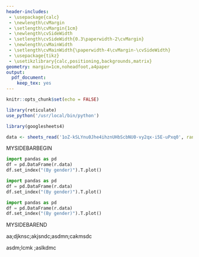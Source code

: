 ```yaml
---
header-includes:
 - \usepackage{calc}
 - \newlength\cvMargin
 - \setlength\cvMargin{1cm}
 - \newlength\cvSideWidth
 - \setlength\cvSideWidth{0.3\paperwidth-2\cvMargin}
 - \newlength\cvMainWidth
 - \setlength\cvMainWidth{\paperwidth-4\cvMargin-\cvSideWidth}
 - \usepackage{tikz}
 - \usetikzlibrary{calc,positioning,backgrounds,matrix}
geometry: margin=1cm,noheadfoot,a4paper
output:
  pdf_document: 
    keep_tex: yes
---
```


\definecolor{cvGreen}{HTML}{357F2D}
\definecolor{cvGreenLight}{HTML}{B8E4B3}
\definecolor{cvDark}{HTML}{2F3142}

\newcommand{\sidebar}{
  \begin{tikzpicture}[remember picture,overlay]
    \fill[cvGreenLight] (current page.north east) 
      rectangle ++(-\cvSideWidth-2\cvMargin,-\paperheight);
  \end{tikzpicture}
}

<!-- Libraries & Settings -->
```r
knitr::opts_chunk$set(echo = FALSE)

library(reticulate)
use_python('/usr/local/bin/python')

library(googlesheets4)
```

<!-- To make matplotlib work -->
<!-- $ cat ~/.matplotlib/matplotlibrc -->
<!-- backend: TkAgg -->

<!-- COMPILE TO LATEX -->
<!-- Rscript -e "rmarkdown::render('./report.Rmd',output_file = './report.tex')" -->

<!-- QUICK FIX KNITR BUG -->
<!-- sed -i .tex.backup -e ':a' -e 'N' -e '$!ba' -e 's/\nMYSIDEBARBEGIN/MYSIDEBARBEGIN/g' -e 's|MYSIDEBARBEGIN|\\begin{minipage}{\\cvSideWidth}|g; s|MYSIDEBAREND|\\end{minipage}|g' report.tex -->

<!-- Data Access -->
```r
data <- sheets_read('1oZ-kSLYnu0Jhe4ihznUHbScbNU0-vy2qx-i5E-uPxq0', range = 'by_gender')
```

\sidebar

\begin{minipage}{\cvMainWidth}
\maketitle
\section{Title 1}
  Lorem ipsum dolor sit amet, consectetur adipisicing elit, sed do eiusmod
tempor incididunt ut labore et dolore magna aliqua. Ut enim ad minim veniam,
quis nostrud exercitation ullamco laboris nisi ut aliquip ex ea commodo
consequat. Duis aute irure dolor in reprehenderit in voluptate velit esse
cillum dolore eu fugiat nulla pariatur. Excepteur sint occaecat cupidatat non
proident, sunt in culpa qui officia deserunt mollit anim id est laborum.

\subsection{Title 2}
  Lorem ipsum dolor sit amet, consectetur adipisicing elit, sed do eiusmod
tempor incididunt ut labore et dolore magna aliqua. Ut enim ad minim veniam,
quis nostrud exercitation ullamco laboris nisi ut aliquip ex ea commodo
consequat. Duis aute irure dolor in reprehenderit in voluptate velit esse
cillum dolore eu fugiat nulla pariatur. Excepteur sint occaecat cupidatat non
proident, sunt in culpa qui officia deserunt mollit anim id est laborum.

\end{minipage}
\hspace{2\cvMargin}MYSIDEBARBEGIN
<!-- \begin{minipage}{\cvSideWidth} -->
     
```python
import pandas as pd
df = pd.DataFrame(r.data)
df.set_index("(By gender)").T.plot()
```
```python
import pandas as pd
df = pd.DataFrame(r.data)
df.set_index("(By gender)").T.plot()
```
```python
import pandas as pd
df = pd.DataFrame(r.data)
df.set_index("(By gender)").T.plot()
```
MYSIDEBAREND
<!-- \end{minipage} -->



\newpage
\sidebar

aa;djknsc;akjsndc;asdmn;cakmsdc

\newpage
asdm;lcmk ;aslkdmc
